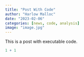 ```yaml
---
title: "Post With Code"
author: "Harlow Malloc"
date: "2023-02-06"
categories: [news, code, analysis]
image: "image.jpg"
---
```


This is a post with executable code.

```r
1 + 1
```
